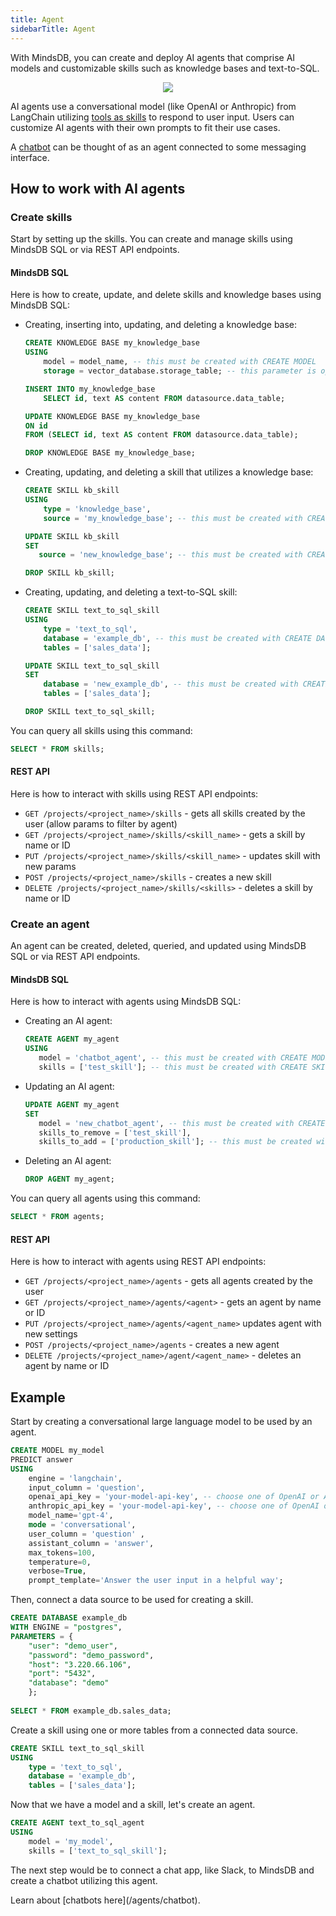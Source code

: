 ```yaml
---
title: Agent
sidebarTitle: Agent
---
```


With MindsDB, you can create and deploy AI agents that comprise AI models and customizable skills such as knowledge bases and text-to-SQL.

<p align="center">
  <img src="/assets/agent_diagram.png" />
</p>

AI agents use a conversational model (like OpenAI or Anthropic) from LangChain utilizing [tools as skills](https://python.langchain.com/docs/modules/agents/tools/) to respond to user input. Users can customize AI agents with their own prompts to fit their use cases.

A [chatbot](/agents/chatbot) can be thought of as an agent connected to some messaging interface.

## How to work with AI agents

### Create skills

Start by setting up the skills. You can create and manage skills using MindsDB SQL or via REST API endpoints.

#### MindsDB SQL

Here is how to create, update, and delete skills and knowledge bases using MindsDB SQL:

* Creating, inserting into, updating, and deleting a knowledge base:

    ```sql
    CREATE KNOWLEDGE BASE my_knowledge_base
    USING
        model = model_name, -- this must be created with CREATE MODEL
        storage = vector_database.storage_table; -- this parameter is optional; if not provided, the default ChromaDB is used for storage

    INSERT INTO my_knowledge_base
        SELECT id, text AS content FROM datasource.data_table;

    UPDATE KNOWLEDGE BASE my_knowledge_base
    ON id
    FROM (SELECT id, text AS content FROM datasource.data_table);

    DROP KNOWLEDGE BASE my_knowledge_base;
    ```

* Creating, updating, and deleting a skill that utilizes a knowledge base:

    ```sql
    CREATE SKILL kb_skill
    USING
        type = 'knowledge_base',
        source = 'my_knowledge_base'; -- this must be created with CREATE KNOWLEDGE BASE

    UPDATE SKILL kb_skill
    SET
       source = 'new_knowledge_base'; -- this must be created with CREATE KNOWLEDGE BASE

    DROP SKILL kb_skill;
    ```

* Creating, updating, and deleting a text-to-SQL skill:

    ```sql
    CREATE SKILL text_to_sql_skill
    USING
        type = 'text_to_sql',
        database = 'example_db', -- this must be created with CREATE DATABASE
        tables = ['sales_data'];

    UPDATE SKILL text_to_sql_skill
    SET
        database = 'new_example_db', -- this must be created with CREATE DATABASE
        tables = ['sales_data'];

    DROP SKILL text_to_sql_skill;
    ```

You can query all skills using this command:

```sql
SELECT * FROM skills;
```

#### REST API

Here is how to interact with skills using REST API endpoints:

* `GET /projects/<project_name>/skills` - gets all skills created by the user (allow params to filter by agent)
* `GET /projects/<project_name>/skills/<skill_name>` - gets a skill by name or ID
* `PUT /projects/<project_name>/skills/<skill_name>` - updates skill with new params
* `POST /projects/<project_name>/skills` - creates a new skill
* `DELETE /projects/<project_name>/skills/<skills>` - deletes a skill by name or ID

### Create an agent

An agent can be created, deleted, queried, and updated using MindsDB SQL or via REST API endpoints.

#### MindsDB SQL

Here is how to interact with agents using MindsDB SQL:

* Creating an AI agent:

    ```sql
    CREATE AGENT my_agent
    USING
       model = 'chatbot_agent', -- this must be created with CREATE MODEL
       skills = ['test_skill']; -- this must be created with CREATE SKILL
    ```

* Updating an AI agent:

    ```sql
    UPDATE AGENT my_agent
    SET
       model = 'new_chatbot_agent', -- this must be created with CREATE MODEL
       skills_to_remove = ['test_skill'],
       skills_to_add = ['production_skill']; -- this must be created with CREATE SKILL
    ```

* Deleting an AI agent:

    ```sql
    DROP AGENT my_agent;
    ```

You can query all agents using this command:

```sql
SELECT * FROM agents;
```

#### REST API

Here is how to interact with agents using REST API endpoints:

* `GET /projects/<project_name>/agents` - gets all agents created by the user
* `GET /projects/<project_name>/agents/<agent>` - gets an agent by name or ID
* `PUT /projects/<project_name>/agents/<agent_name>` updates agent with new settings
* `POST /projects/<project_name>/agents` - creates a new agent
* `DELETE /projects/<project_name>/agent/<agent_name>` - deletes an agent by name or ID

## Example

Start by creating a conversational large language model to be used by an agent.

```sql
CREATE MODEL my_model
PREDICT answer
USING
    engine = 'langchain',
    input_column = 'question',
    openai_api_key = 'your-model-api-key', -- choose one of OpenAI or Anthropic
    anthropic_api_key = 'your-model-api-key', -- choose one of OpenAI or Anthropic
    model_name='gpt-4',
    mode = 'conversational',
    user_column = 'question' ,
    assistant_column = 'answer',
    max_tokens=100,
    temperature=0,
    verbose=True,
    prompt_template='Answer the user input in a helpful way';
```

Then, connect a data source to be used for creating a skill.

```sql
CREATE DATABASE example_db
WITH ENGINE = "postgres",
PARAMETERS = {
    "user": "demo_user",
    "password": "demo_password",
    "host": "3.220.66.106",
    "port": "5432",
    "database": "demo"
    };
 
SELECT * FROM example_db.sales_data;
```

Create a skill using one or more tables from a connected data source.

```sql
CREATE SKILL text_to_sql_skill
USING
    type = 'text_to_sql',
    database = 'example_db',
    tables = ['sales_data'];
```

Now that we have a model and a skill, let's create an agent.

```sql
CREATE AGENT text_to_sql_agent
USING
    model = 'my_model',
    skills = ['text_to_sql_skill'];
```

The next step would be to connect a chat app, like Slack, to MindsDB and create a chatbot utilizing this agent.

<Tip>
Learn about [chatbots here](/agents/chatbot).
</Tip>
